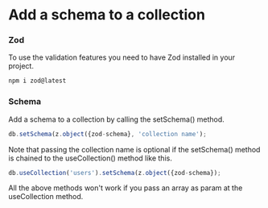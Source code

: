 # Add a schema to a collection

### Zod
To use the validation features you need to have Zod installed in your project.

```bash filename="Zod Installation" copy
npm i zod@latest
```

### Schema
Add a schema to a collection by calling the setSchema() method.

```js filename="Add a schema" copy
db.setSchema(z.object({zod-schema}, 'collection name');
```

Note that passing the collection name is optional if the setSchema() method is chained to the useCollection() method like this.

```js filename="Chain the setSchema method" copy
db.useCollection('users').setSchema(z.object({zod-schema});
```

All the above methods won't work if you pass an array as param at the useCollection method.
